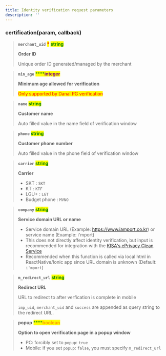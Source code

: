 ```yaml
---
title: Identity verification request parameters
description: ''
---
```




### certification(param, callback) <a href="#certification" id="certification"></a>

> **`merchant_uid`**  <mark style="color:red;">**\***</mark>  <mark style="color:green;">**string**</mark>
>
> **Order ID**
>
> Unique order ID generated/managed by the merchant

> **`min_age`**    <mark style="color:green;">****</mark><mark style="color:purple;">**integer**</mark>
>
> **Minimum age allowed** **for verification**
>
> <mark style="color:red;">Only supported by Danal PG verification</mark>

> **`name`**    <mark style="color:green;">**string**</mark>
>
> **Customer name**
>
> Auto filled value in the name field of verification window

> **`phone`**    <mark style="color:green;">**string**</mark>
>
> **Customer phone number**
>
> Auto filled value in the phone field of verification window

> **`carrier`**    <mark style="color:green;">**string**</mark>
>
> **Carrier**
>
> - SKT : `SKT`
> - KT : `KTF`
> - LGU+ : `LGT`
> - Budget phone : `MVNO`

> **`company`**    <mark style="color:green;">**string**</mark>
>
> **Service domain URL or name**
>
> - Service domain URL (Example: https://www.iamport.co.kr) or service name (Example: i'mport)
> - This does not directly affect identity verification, but input is recommended for integration with the [KISA's ePrivacy Clean Service](https://www.eprivacy.go.kr/)
> - Recommended when this function is called via local html in ReactNative/Ionic app since URL domain is unknown (Default: `i'mport`)

> **`m_redirect_url`**    <mark style="color:green;">**string**</mark>
>
> **Redirect URL**
>
> URL to redirect to after verfication is complete in mobile
>
> `imp_uid`, `merchant_uid` and `success` are appended as query string to the redirect URL.
>
>

> **popup**    <mark style="color:green;">****</mark><mark style="color:orange;">**boolean**</mark>
>
> **Option to open verification page in a popup window**
>
> - PC: forcibly set to `popup`: `true`
> - Mobile: if you set `popup`: `false`, you must specify `m_redirect_url`
